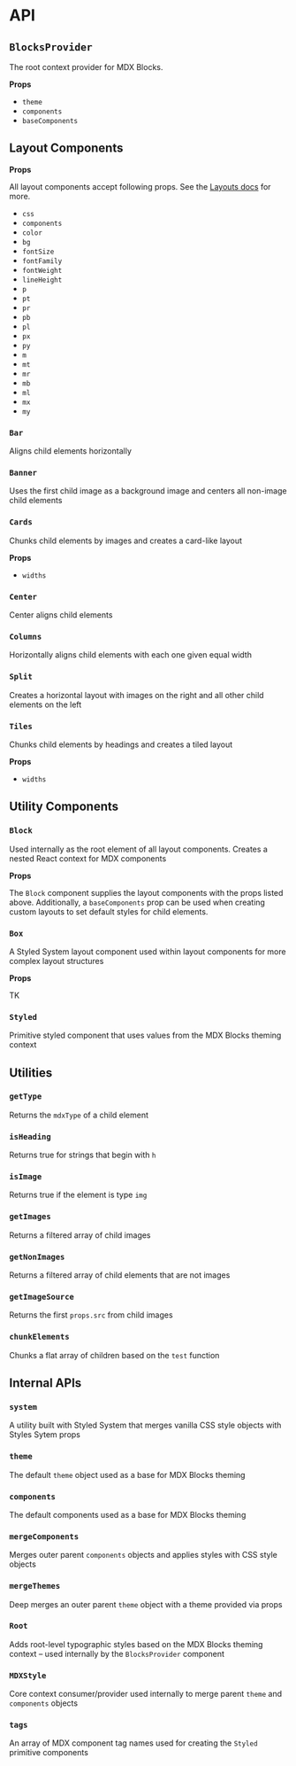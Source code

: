 
# API

## `BlocksProvider`

The root context provider for MDX Blocks.

**Props**

- `theme`
- `components`
- `baseComponents`

## Layout Components

**Props**

All layout components accept following props. See the [Layouts docs](/docs/layouts) for more.

- `css`
- `components`
- `color`
- `bg`
- `fontSize`
- `fontFamily`
- `fontWeight`
- `lineHeight`
- `p`
- `pt`
- `pr`
- `pb`
- `pl`
- `px`
- `py`
- `m`
- `mt`
- `mr`
- `mb`
- `ml`
- `mx`
- `my`

### `Bar`

Aligns child elements horizontally

### `Banner`

Uses the first child image as a background image and centers all non-image child elements

### `Cards`

Chunks child elements by images and creates a card-like layout

**Props**

- `widths`

### `Center`

Center aligns child elements

### `Columns`

Horizontally aligns child elements with each one given equal width

### `Split`

Creates a horizontal layout with images on the right and all other child elements on the left

### `Tiles`

Chunks child elements by headings and creates a tiled layout

**Props**

- `widths`

## Utility Components

### `Block`

Used internally as the root element of all layout components. Creates a nested React context for MDX components

**Props**

The `Block` component supplies the layout components with the props listed above.
Additionally, a `baseComponents` prop can be used when creating custom layouts to set default styles for child elements.

### `Box`

A Styled System layout component used within layout components for more complex layout structures

**Props**

TK

### `Styled`

Primitive styled component that uses values from the MDX Blocks theming context

## Utilities

### `getType`

Returns the `mdxType` of a child element

### `isHeading`

Returns true for strings that begin with `h`

### `isImage`

Returns true if the element is type `img`

### `getImages`

Returns a filtered array of child images

### `getNonImages`

Returns a filtered array of child elements that are not images

### `getImageSource`

Returns the first `props.src` from child images

### `chunkElements`

Chunks a flat array of children based on the `test` function

## Internal APIs

### `system`

A utility built with Styled System that merges vanilla CSS style objects with Styles Sytem props

### `theme`

The default `theme` object used as a base for MDX Blocks theming

### `components`

The default components used as a base for MDX Blocks theming

### `mergeComponents`

Merges outer parent `components` objects and applies styles with CSS style objects

### `mergeThemes`

Deep merges an outer parent `theme` object with a theme provided via props

### `Root`

Adds root-level typographic styles based on the MDX Blocks theming context – used internally by the `BlocksProvider` component

### `MDXStyle`

Core context consumer/provider used internally to merge parent `theme` and `components` objects

### `tags`

An array of MDX component tag names used for creating the `Styled` primitive components

